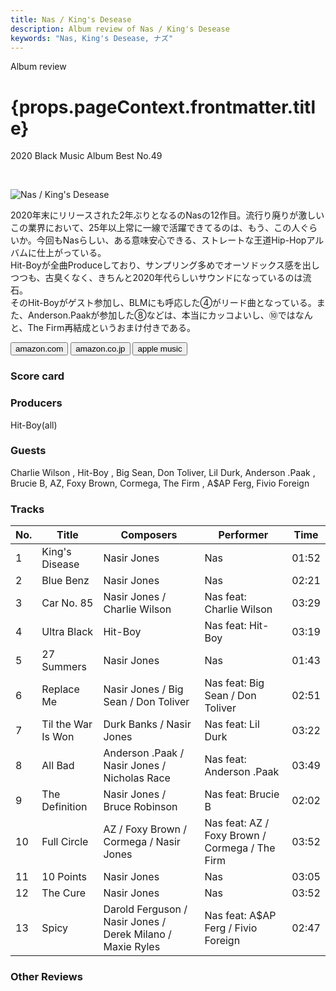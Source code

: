```yaml
---
title: Nas / King's Desease
description: Album review of Nas / King's Desease
keywords: "Nas, King's Desease, ナズ"
---
```







<p className="largeP">Album review</p>
<h1 className="h1--no--margin">{props.pageContext.frontmatter.title}</h1>
<p className="largeP">
  <Link to="/best50/2020/">2020 Black Music Album Best No.49</Link>
</p>

<br/>
<Row  className="image-card-group">
	<Column colMd={3} colLg={4} noGutterMdLeft="">
       <ImageCard>

![Nas / King's Desease](../../images/cd/nas8L.jpg)

</ImageCard>
	</Column>
	<Column colMd={4} colLg={8} noGutterMdLeft="">
	<p>
	2020年末にリリースされた2年ぶりとなるのNasの12作目。流行り廃りが激しいこの業界において、25年以上常に一線で活躍できてるのは、もう、この人ぐらいか。今回もNasらしい、ある意味安心できる、ストレートな王道Hip-Hopアルバムに仕上がっている。
	<br/>Hit-Boyが全曲Produceしており、サンプリング多めでオーソドックス感を出しつつも、古臭くなく、きちんと2020年代らしいサウンドになっているのは流石。
	<br/>そのHit-Boyがゲスト参加し、BLMにも呼応した④がリード曲となっている。また、Anderson.Paakが参加した⑧などは、本当にカッコよいし、⑩ではなんと、The Firm再結成というおまけ付きである。
	</p>
	<div>
	  <Button className="button-right-mergin"  href="https://amzn.to/2SMIdS3" renderIcon={ArrowUpRight} size='sm' kind='primary'>
      amazon.com
    </Button>
		<Button className="button-right-mergin"  href="https://amzn.to/3o8FsGl" renderIcon={ArrowUpRight} size='sm' kind='secondary'>
      amazon.co.jp
    </Button>
		<Button className="button-right-mergin"  href="https://apple.co/2RP4SMR" renderIcon={ArrowUpRight} size='sm' kind='tertiary'>
      apple music
    </Button>
		<AdvJS2/>
	</div>
	</Column>
</Row>
<Row >
	<Column colMd={4} colLg={4} noGutterMdLeft="">
<div>
  <h3>Score card</h3>
	<SliderJS1 value="2" />
  <SliderJS2 value="2" />
	<SliderJS3 value="1" />
  <SliderJS4 value="9" />
</div>
</Column>
<Column colMd={8} colLg={8} noGutterMdLeft="">
<div>
<h3>Producers</h3>
<p>
	Hit-Boy(all)
</p>
<h3>Guests</h3>
<p>
	Charlie Wilson , Hit-Boy , Big Sean, Don Toliver, Lil Durk, Anderson .Paak , Brucie B, AZ, Foxy Brown, Cormega, The Firm , A$AP Ferg, Fivio Foreign
</p>
</div>
</Column>
</Row>

<h3>Tracks</h3>

| No. | Title              | Composers                                                  | Performer                                      | Time  |
| --- | ------------------ | ---------------------------------------------------------- | ---------------------------------------------- | ----- |
| 1   | King's Disease     | Nasir Jones                                                | Nas                                            | 01:52 |
| 2   | Blue Benz          | Nasir Jones                                                | Nas                                            | 02:21 |
| 3   | Car No. 85         | Nasir Jones / Charlie Wilson                               | Nas feat: Charlie Wilson                       | 03:29 |
| 4   | Ultra Black        | Hit-Boy                                                    | Nas feat: Hit-Boy                              | 03:19 |
| 5   | 27 Summers         | Nasir Jones                                                | Nas                                            | 01:43 |
| 6   | Replace Me         | Nasir Jones / Big Sean / Don Toliver                       | Nas feat: Big Sean / Don Toliver               | 02:51 |
| 7   | Til the War Is Won | Durk Banks / Nasir Jones                                   | Nas feat: Lil Durk                             | 03:22 |
| 8   | All Bad            | Anderson .Paak / Nasir Jones / Nicholas Race               | Nas feat: Anderson .Paak                       | 03:49 |
| 9   | The Definition     | Nasir Jones / Bruce Robinson                               | Nas feat: Brucie B                             | 02:02 |
| 10  | Full Circle        | AZ / Foxy Brown / Cormega / Nasir Jones                    | Nas feat: AZ / Foxy Brown / Cormega / The Firm | 03:52 |
| 11  | 10 Points          | Nasir Jones                                                | Nas                                            | 03:05 |
| 12  | The Cure           | Nasir Jones                                                | Nas                                            | 03:52 |
| 13  | Spicy              | Darold Ferguson / Nasir Jones / Derek Milano / Maxie Ryles | Nas feat: A$AP Ferg / Fivio Foreign            | 02:47 |

<h3>Other Reviews</h3>

<Row>
  <Column colMd={3} colLg={3} noGutterMdLeft>
    <Review1 />
  </Column>
</Row>

<AdvJS3 />